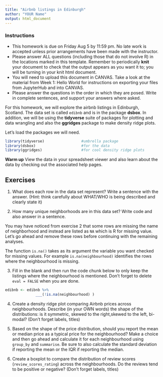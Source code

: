 ```yaml
---
title: "Airbnb listings in Edinburgh"
author: "YOUR Name"
output: html_document
---
```


### Instructions
+ This homework is due on Friday Aug 5 by 11:59 pm. No late work is accepted unless prior arrangements have been made with the instructor.
+ Please answer ALL questions (including those that do not involve R) in the locations marked in this template. Remember to periodically **knit** your document to check that the output appears as you want it to; you will be turning in your knit html document. 
+ You will need to upload this document in CANVAS. Take a look at the material from Week 1: Hello World for instructions on exporting your files from JupyterHub and into CANVAS. 
+  Please answer the questions in the order in which they are posed. Write in complete sentences, and support your answers where asked. 



For this homework, we will explore the airbnb listings in Edinburgh, Scotland. The data set is called `edibnb` and is in the package **dsbox**. In addition, we will be using the **tidyverse** suite of packages for plotting and data wrangling and also the **ggridges** package to make density ridge plots.

Let's load the packages we will need.

```r
library(tidyverse)                 #umbrella package 
library(dsbox)                     #for the data
library(ggridges)                  #for cool density ridge plots
```

**Warm up** View the data in your spreadsheet viewer and also learn about the data by checking out the associated help pages.

## Exercises

1. What does each row in the data set represent? Write a sentence with the answer.   (Hint: think carefully about WHAT/WHO is being described and clearly state it)

2. How many unique neighborhoods are in this data set? Write code and also answer in a sentence. 

You may have noticed from exercise 2 that some rows are missing the name of  neighborhood and instead are listed as `NA` which is R for missing value. Let's go ahead and remove these rows before continuing with the remaining analyses.

The function `is.na()` takes as its argument the variable you want checked for missing values. For example `is.na(neighbourhood)` identifies the rows where the neighbourhood is missing. 
  
3. Fill in the blank and then run the code chunk below to only keep the listings where the neighbourhood is mentioned. Don't forget to delete `eval = FALSE` when you are done.

```r
edibnb <- edibnb %>% 
              ___(!is.na(neighbourhood) )   

```


4. Create a density ridge plot comparing Airbnb prices across neighbourhoods. Describe (in your OWN words) the shape of the distributions: is it symmetric, skewed to the right,skewed to the left, bi-modal?  (Don't forget labels, titles)


5. Based on the shape of the price distribution, should you report the mean or median price as a typical price for the neighbourhood? Make a choice and then go ahead and calculate it for each neighbourhood using `group_by` and `summarise`. Be sure to also calculate the standard deviation if reporting the mean or the IQR if reporting the median. 



6. Create a boxplot to compare the distribution of review scores (`review_scores_rating`) across the neighbourhoods. Do the reviews tend to be positive or negative? (Don't forget labels, titles)
 
